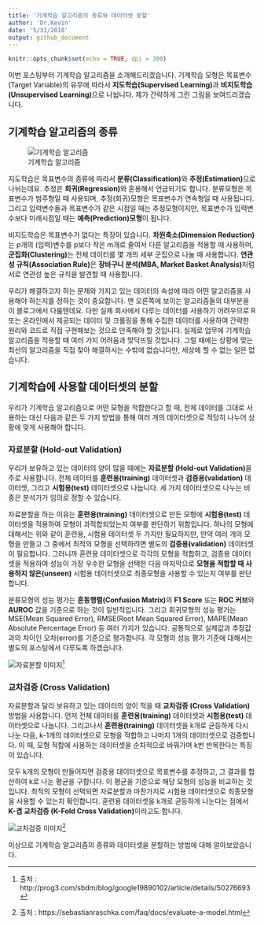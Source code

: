 ```yaml
---
title: '기계학습 알고리즘의 종류와 데이터셋 분할'
author: 'Dr.Kevin'
date: '5/31/2018'
output: github_document
---
```


```r
knitr::opts_chunk$set(echo = TRUE, dpi = 300)
```

이번 포스팅부터 기계학습 알고리즘을 소개해드리겠습니다. 기계학습 모형은 목표변수(Target Variable)의 유무에 따라서 **지도학습(Supervised Learning)**과 **비지도학습(Unsupervised Learning)**으로 나뉩니다. 제가 간략하게 그린 그림을 보여드리겠습니다. 

## 기계학습 알고리즘의 종류

![기계학습 알고리즘](https://raw.githubusercontent.com/MrKevinNa/MrKevinNa.github.io/master/images/2018-05-31-기계학습-알고리즘/machine learning algorithms.png)

지도학습은 목표변수의 종류에 따라서 **분류(Classification)**와 **추정(Estimation)**으로 나뉘는데요. 추정은 **회귀(Regression)**와 혼용해서 언급되기도 합니다. 분류모형은 목표변수가 범주형일 때 사용되며, 추정(회귀)모형은 목표변수가 연속형일 때 사용됩니다. 그리고 입력변수들과 목표변수가 같은 시점일 때는 추정모형이지만, 목표변수가 입력변수보다 미래시점일 때는 **예측(Prediction)모형**이 됩니다. 

비지도학습은 목표변수가 없다는 특징이 있습니다. **차원축소(Dimension Reduction)**는 p개의 (입력)변수를 p보다 작은 m개로 줄여서 다른 알고리즘을 적용할 때 사용하며, **군집화(Clustering)**는 전체 데이터를 몇 개의 세부 군집으로 나눌 때 사용합니다. **연관성 규칙(Association Rule)**은 **장바구니 분석(MBA, Market Basket Analysis)**처럼 서로 연관성 높은 규칙을 발견할 때 사용합니다. 

우리가 해결하고자 하는 문제와 가지고 있는 데이터의 속성에 따라 어떤 알고리즘을 사용해야 하는지를 정하는 것이 중요합니다. 맨 오른쪽에 보이는 알고리즘들의 대부분을 이 블로그에서 다룰텐데요. 다만 실제 회사에서 다루는 데이터를 사용하기 어려우므로 R 또는 온라인에서 제공되는 데이터 및 크롤링을 통해 수집한 데이터를 사용하여 간략한 원리와 코드로 직접 구현해보는 것으로 만족해야 할 것입니다. 실제로 업무에 기계학습 알고리즘을 적용할 때 여러 가지 어려움과 맞닥뜨릴 것입니다. 그럴 때에는 상황에 맞는 최선의 알고리즘을 직접 찾아 해결하시는 수밖에 없습니다만, 세상에 할 수 없는 일은 없습니다. 

## 기계학습에 사용할 데이터셋의 분할

우리가 기계학습 알고리즘으로 어떤 모형을 적합한다고 할 때, 전체 데이터를 그대로 사용하는 대신 다음과 같은 두 가지 방법을 통해 여러 개의 데이터셋으로 적당히 나누어 상황에 맞게 사용해야 합니다. 

### **자료분할 (Hold-out Validation)**

우리가 보유하고 있는 데이터의 양이 많을 때에는 **자료분할 (Hold-out Validation)**을 주로 사용합니다. 전체 데이터를 **훈련용(training)** 데이터셋과 **검증용(validation)** 데이터셋, 그리고 **시험용(test)** 데이터셋으로 나눕니다. 세 가지 데이터셋으로 나누는 비중은 분석가가 임의로 정할 수 있습니다. 

자료분할을 하는 이유는 **훈련용(training)** 데이터셋으로 만든 모형에 **시험용(test)** 데이터셋을 적용하여 모형이 과적합되었는지 여부를 판단하기 위함입니다. 하나의 모형에 대해서는 위와 같이 훈련용, 시험용 데이터셋 두 가지만 필요하지만, 만약 여러 개의 모형을 만들고 그 중에서 최적의 모형을 선택하려면 별도의 **검증용(validation)** 데이터셋이 필요합니다. 그러니까 훈련용 데이터셋으로 각각의 모형을 적합하고, 검증용 데이터셋을 적용하여 성능이 가장 우수한 모형을 선택한 다음 마지막으로 **모형을 적합할 때 사용하지 않은(unseen)** 시험용 데이터셋으로 최종모형을 사용할 수 있는지 여부를 판단합니다. 

분류모형의 성능 평가는 **혼동행렬(Confusion Matrix)**의 **F1 Score** 또는 **ROC 커브**와 **AUROC** 값을 기준으로 하는 것이 일반적입니다. 그리고 회귀모형의 성능 평가는 MSE(Mean Squared Error), RMSE(Root Mean Squared Error), MAPE(Mean Absolute Percentage Error) 등 여러 가지가 있습니다. 공통적으로 실제값과 추정값과의 차이인 오차(error)를 기준으로 평가합니다. 각 모형의 성능 평가 기준에 대해서는 별도의 포스팅에서 다루도록 하겠습니다. 

![자료분할 이미지](http://i.imgur.com/9LGSneI.jpg)^[출처 : http://prog3.com/sbdm/blog/google19890102/article/details/50276693]

### **교차검증 (Cross Validation)**

자료분할과 달리 보유하고 있는 데이터의 양이 적을 때 **교차검증 (Cross Validation)** 방법을 사용합니다. 먼저 전체 데이터를 **훈련용(training)** 데이터셋과 **시험용(test)** 데이터셋으로 나눕니다. 그리고나서 **훈련용(training)** 데이터셋을 k개로 균등하게 다시 나눈 다음, k-1개의 데이터셋으로 모형을 적합하고 나머지 1개의 데이터셋으로 검증합니다. 이 때, 모형 적합에 사용하는 데이터셋을 순차적으로 바꿔가며 k번 반복한다는 특징이 있습니다. 

모두 k개의 모형이 만들어지면 검증용 데이터셋으로 목표변수를 추정하고, 그 결과를 합산하여 k로 나눈 평균을 구합니다. 이 평균을 기준으로 해당 모형의 성능을 비교하는 것입니다. 최적의 모형이 선택되면 자료분할과 마찬가지로 시험용 데이터셋으로 최종모형을 사용할 수 있는지 확인합니다. 훈련용 데이터셋을 k개로 균등하게 나눈다는 점에서 **K-겹 교차검증 (K-Fold Cross Validation)**이라고도 합니다. 

![교차검증 이미지](https://sebastianraschka.com/images/faq/evaluate-a-model/k-fold.png)^[출처 :  https://sebastianraschka.com/faq/docs/evaluate-a-model.html]

이상으로 기계학습 알고리즘의 종류와 데이터셋을 분할하는 방법에 대해 알아보았습니다.
